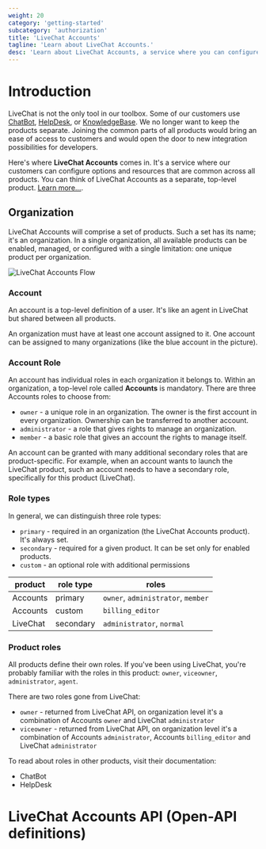 ```yaml
---
weight: 20
category: 'getting-started'
subcategory: 'authorization'
title: 'LiveChat Accounts'
tagline: 'Learn about LiveChat Accounts.'
desc: 'Learn about LiveChat Accounts, a service where you can configure options and resources common for all products.'
---
```


# Introduction

LiveChat is not the only tool in our toolbox. Some of our customers use <a href="https://www.chatbot.com/" target="_blank">ChatBot</a>, <a href="https://www.helpdesk.com/" target="_blank">HelpDesk</a>, or <a href="https://www.knowledgebase.ai/" target="_blank">KnowledgeBase</a>. We no longer want to keep the products separate. Joining the common parts of all products would bring an ease of access to customers and would open the door to new integration possibilities for developers.

Here's where **LiveChat Accounts** comes in. It's a service where our customers can configure options and resources that are common across all products. You can think of LiveChat Accounts as a separate, top-level product. <a href="https://www.livechat.com/help/livechat-accounts-a-new-way-to-log-in-to-livechat/" target="_blank">Learn more...</a>.

## Organization

LiveChat Accounts will comprise a set of products. Such a set has its name; it's an organization. In a single organization, all available products can be enabled, managed, or configured with a single limitation: one unique product per organization.

![LiveChat Accounts Flow](images/livechat-accounts-flow.jpg)

### Account

An account is a top-level definition of a user. It's like an agent in LiveChat but shared between all products.

An organization must have at least one account assigned to it. One account can be assigned to many organizations (like the blue account in the picture).

### Account Role

An account has individual roles in each organization it belongs to. Within an organization, a top-level role called **Accounts** is mandatory.
There are three Accounts roles to choose from:

- `owner` - a unique role in an organization. The owner is the first account in every organization. Ownership can be transferred to another account.
- `administrator` - a role that gives rights to manage an organization.
- `member` - a basic role that gives an account the rights to manage itself.

An account can be granted with many additional secondary roles that are product-specific. For example, when an account wants to launch the LiveChat product, such an account needs to have a secondary role, specifically for this product (LiveChat).

### Role types

In general, we can distinguish three role types:

- `primary` - required in an organization (the LiveChat Accounts product). It's always set.
- `secondary` - required for a given product. It can be set only for enabled products.
- `custom` - an optional role with additional permissions

| product  | role type | roles                              |
| -------- | --------- | ---------------------------------- |
| Accounts | primary   | `owner`, `administrator`, `member` |
| Accounts | custom    | `billing_editor`                   |
| LiveChat | secondary | `administrator`, `normal`          |

### Product roles

All products define their own roles. If you've been using LiveChat, you're probably familiar with the roles in this product: `owner`, `viceowner`, `administrator`, `agent`.

There are two roles gone from LiveChat:
- `owner` - returned from LiveChat API, on organization level it's a combination of Accounts `owner` and LiveChat `administrator`
- `viceowner` - returned from LiveChat API, on organization level it's a combination of Accounts `administrator`, Accounts `billing_editor` and LiveChat `administrator`

To read about roles in other products, visit their documentation:
- ChatBot
- HelpDesk

# LiveChat Accounts API (Open-API definitions)
